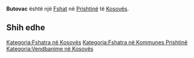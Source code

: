 {{Fshat në Kosovës
 | Emri                = Butovac
| srp_N_name = Butovac
| srp_N_FULL_NAME_RO = Butovac
| srp_N_FULL_NAME_ND_RO = Butovac
| srp_N_SORT_NAME_RG = BUTOVAC
| srp_N_FULL_NAME_RG = Butovac
| srp_N_FULL_NAME_ND_RG = Butovac

 | Emri (Rasa dhanore) = 
 | Figura              = 
 | Shteti              = Kosovo
 | Komuna              = Prishtinë
 | Kodi postar         = 
 | Sipërfaqja          = 

 | Popullsia           = 

 | Regj. i popullsisë  = 
 | Dend. e popullsisë  = 
 | Faqja zyrtare       = 
 <!--- Koordinatat ----> 
 | Gjerësia            = 42.660833
 | Gjatësia            = 21.250833
 | Lartësia            = 
}}
'''Butovac''' është një [[Fshat]] në [[Prishtinë]] të [[Kosovës]].

<!-- == Gjeografia == -->
<!-- == Historia == -->
<!-- == Demografia == -->
== Shih edhe ==
{{Komuna Prishtinë}}
{{Kosovo-Administrata-Cung}}

[[Kategoria:Fshatra në Kosovës]]
[[Kategoria:Fshatra në Kommunes Prishtinë]]
[[Kategoria:Vendbanime në Kosovës]]